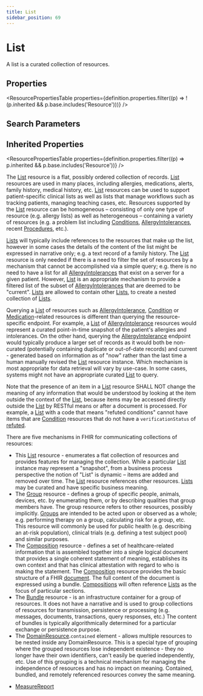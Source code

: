 ```yaml
---
title: List
sidebar_position: 69
---
```


# List

A list is a curated collection of resources.

<Tabs queryString="section">
<TabItem value="schema" label="Schema" default>


## Properties


<ResourcePropertiesTable properties={definition.properties.filter((p) => !(p.inherited && p.base.includes('Resource')))} />

## Search Parameters

<SearchParamsTable searchParams={definition.searchParameters} />

## Inherited Properties

<ResourcePropertiesTable properties={definition.properties.filter((p) => p.inherited && p.base.includes('Resource'))} />

</TabItem>
  <TabItem value="usage" label="Usage">
    <div> <a name="scope"></a>  <p> The <a href="/docs/api/fhir/resources/list">List</a> resource is a flat, possibly ordered collection of records. <a href="/docs/api/fhir/resources/list">List</a> resources are used in many places,  including allergies, medications, alerts, family history, medical history, etc. <a href="/docs/api/fhir/resources/list">List</a> resources can be used to  support patient-specific clinical lists as well as lists that manage workflows such as tracking patients, managing  teaching cases, etc. Resources supported by the <a href="/docs/api/fhir/resources/list">List</a> resource can be homogeneous – consisting of only one type of  resource (e.g. allergy lists) as well as heterogeneous – containing a variety of resources (e.g. a problem list  including <a href="/docs/api/fhir/resources/condition">Conditions</a>, <a href="/docs/api/fhir/resources/allergyintolerance">AllergyIntolerances</a>,  recent <a href="/docs/api/fhir/resources/procedure">Procedures</a>, etc.). </p> <p> <a href="/docs/api/fhir/resources/list">Lists</a> will typically include references to the resources that make up the list, however in some cases the details  of the content of the list might be expressed in narrative only; e.g. a text record of a family history.  The <a href="/docs/api/fhir/resources/list">List</a>  resource is only needed if there is a need to filter the set of resources by a mechanism that cannot be accomplished  via a simple query; e.g. there is no need to have a list for all <a href="/docs/api/fhir/resources/allergyintolerance">AllergyIntolerances</a> that exist on a server for a given patient.  However, <a href="/docs/api/fhir/resources/list">List</a> is an appropriate mechanism to provide a filtered list of the  subset of <a href="/docs/api/fhir/resources/allergyintolerance">AllergyIntolerances</a> that are deemed to be "current". <a href="/docs/api/fhir/resources/list">Lists</a> are allowed to contain other <a href="/docs/api/fhir/resources/list">Lists</a>, to create a nested collection of <a href="/docs/api/fhir/resources/list">Lists</a>. </p> <p> Querying a <a href="/docs/api/fhir/resources/list">List</a> of resources such as <a href="/docs/api/fhir/resources/allergyintolerance">AllergyIntolerance</a>, <a href="/docs/api/fhir/resources/condition">Condition</a> or <a href="/docs/api/fhir/resources/medication">Medication</a>-related resources is different than querying the resource-specific endpoint. For example, a <a href="/docs/api/fhir/resources/list">List</a> of <a href="/docs/api/fhir/resources/allergyintolerance">AllergyIntolerance</a> resources would represent a curated point-in-time snapshot of the patient's allergies and intolerances. On the other hand, querying the <a href="/docs/api/fhir/resources/allergyintolerance">AllergyIntolerance</a> endpoint would typically produce a larger set of records as it would both be non-curated (potentially containing duplicate or out-of-date records) and current - generated based on information as of "now" rather than the last time a human manually revised the <a href="/docs/api/fhir/resources/list">List</a> resource instance. Which mechanism is most appropriate for data retrieval will vary by use-case. In some cases, systems might not have an appropriate curated <a href="/docs/api/fhir/resources/list">List</a> to query. </p> <p> Note that the presence of an item in a <a href="/docs/api/fhir/resources/list">List</a> resource SHALL NOT change the meaning of any information that would be  understood by looking at the item outside the context of the <a href="/docs/api/fhir/resources/list">List</a>, because items may be accessed directly outside  the <a href="/docs/api/fhir/resources/list">List</a> by RESTful means or after a document is processed. For example, a <a href="/docs/api/fhir/resources/list">List</a> with a code that means  "refuted conditions" cannot have items that are <a href="/docs/api/fhir/resources/condition">Condition</a> resources that do not have a  <code>verificationStatus</code> of <a href="https://www.hl7.org/fhir/valueset-condition-clinical.html#refuted">refuted</a>. </p> </div>
    </TabItem>
  <TabItem value="relationships" label="Relationships">
    <div> <a name="bnr"></a>  <p> There are five mechanisms in FHIR for communicating collections of resources: </p> <ul> <li> This <a href="/docs/api/fhir/resources/list">List</a> resource - enumerates a flat collection of resources and provides features for managing the collection.   While a particular <a href="/docs/api/fhir/resources/list">List</a> instance may represent a "snapshot", from a business process perspective the notion of "List"  is dynamic – items are added and removed over time.  The <a href="/docs/api/fhir/resources/list">List</a> resource references other resources.  <a href="/docs/api/fhir/resources/list">Lists</a> may be  curated and have specific business meaning. </li> <li> The <a href="/docs/api/fhir/resources/group">Group</a> resource - defines a group of specific people, animals, devices, etc. by enumerating them,  or by describing qualities that group members have. The group resource refers to other resources, possibly implicitly.   <a href="/docs/api/fhir/resources/group">Groups</a> are intended to be acted upon or observed as a whole; e.g. performing therapy on a group, calculating risk for a group,  etc.  This resource will commonly be used for public health (e.g. describing an at-risk population), clinical trials (e.g. defining a test subject pool) and similar purposes. </li> <li> The <a href="/docs/api/fhir/resources/composition">Composition</a> resource - defines a set of healthcare-related information that is assembled  together into a single logical document that provides a single coherent statement of meaning, establishes its own context and  that has clinical attestation with regard to who is making the statement. The <a href="/docs/api/fhir/resources/composition">Composition</a> resource provides the basic structure  of a FHIR <a href="https://www.hl7.org/fhir/documents.html">document</a>.  The full content of the document is expressed using a bundle.  <a href="/docs/api/fhir/resources/composition">Compositions</a> will  often reference <a href="/docs/api/fhir/resources/list">Lists</a> as the focus of particular sections. </li> <li> The <a href="/docs/api/fhir/resources/bundle">Bundle</a> resource - is an infrastructure container for a group of resources.  It does not have a narrative  and is used to group collections of resources for transmission, persistence or processing (e.g. messages, documents, transactions,  query responses, etc.)  The content of bundles is typically algorithmically determined for a particular exchange or persistence purpose. </li> <li> The <a href="https://www.hl7.org/fhir/domainresource.html">DomainResource</a>.<code>contained</code> element - allows multiple resources to be nested inside any DomainResource.  This is a special type of grouping where the grouped resources lose independent existence - they no longer have their own identifiers, can't easily be queried independently, etc.  Use of this grouping is a technical  mechanism for managing the independence of resources and has no impact on meaning. Contained, bundled, and remotely referenced resources convey the same meaning. </li> </ul>  </div>
    </TabItem>
  
  <TabItem value="referencedBy" label="Referenced By">
    <ul><li><a href="/docs/api/fhir/resources/measurereport">MeasureReport</a></li></ul>
    </TabItem>

</Tabs>
